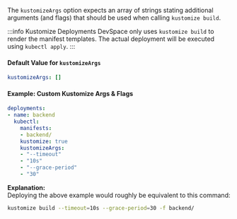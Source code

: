 The `kustomizeArgs` option expects an array of strings stating additional arguments (and flags) that should be used when calling `kustomize build`.

:::info Kustomize Deployments
DevSpace only uses `kustomize build` to render the manifest templates. The actual deployment will be executed using `kubectl apply`.
:::

#### Default Value for `kustomizeArgs`
```yaml
kustomizeArgs: []
```

#### Example: Custom Kustomize Args & Flags
```yaml
deployments:
- name: backend
  kubectl:
    manifests:
    - backend/
    kustomize: true
    kustomizeArgs:
    - "--timeout"
    - "10s"
    - "--grace-period"
    - "30"
```
**Explanation:**  
Deploying the above example would roughly be equivalent to this command:
```bash
kustomize build --timeout=10s --grace-period=30 -f backend/
```
